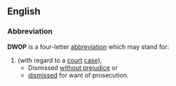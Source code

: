 ==English==

===Abbreviation===
'''DWOP''' is a four-letter [[abbreviation]] which may stand for:

# (with regard to a [[court]] [[case]]),
#* Dismissed [[without prejudice]] or
#* [[dismiss]]ed for want of prosecution.
